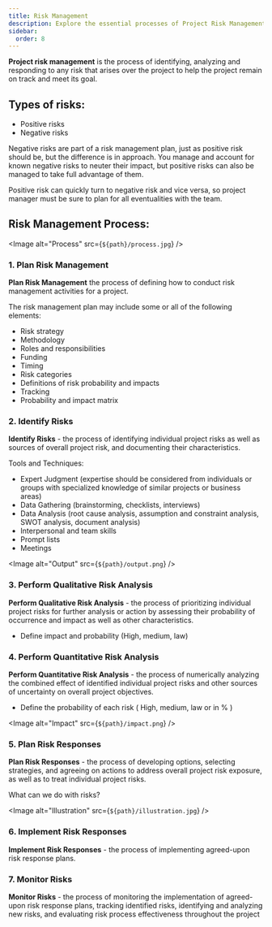 ```yaml
---
title: Risk Management
description: Explore the essential processes of Project Risk Management, including identifying, analyzing, and responding to project risks, to maintain project integrity and achieve successful outcomes.
sidebar:
  order: 8
---
```



**Project risk management** is the process of identifying, analyzing and responding to any risk that arises over the project to help the project
remain on track and meet its goal.

## Types of risks:

* Positive risks
* Negative risks

Negative risks are part of a risk management plan, just as positive risk should be, but the difference is in approach. You manage and account for
known negative risks to neuter their impact, but positive risks can also be managed to take full advantage of them.

Positive risk can quickly turn to negative risk and vice versa, so project manager must be sure to plan for all eventualities with the team.

## Risk Management Process:

<Image alt="Process" src={`${path}/process.jpg`} />

### 1. Plan Risk Management
**Plan Risk Management** the process of defining how to conduct risk management activities for a project.

The risk management plan may include some or all of the following elements:
* Risk strategy
* Methodology
* Roles and responsibilities
* Funding
* Timing
* Risk categories
* Definitions of risk probability and impacts
* Tracking
* Probability and impact matrix

### 2. Identify Risks
**Identify Risks** - the process of identifying individual project risks as well as sources of overall project risk, and documenting their
characteristics.

Tools and Techniques:
* Expert Judgment (expertise should be considered from individuals or groups with specialized knowledge of similar projects or business areas)
* Data Gathering (brainstorming, checklists, interviews)
* Data Analysis (root cause analysis, assumption and constraint analysis, SWOT analysis, document analysis)
* Interpersonal and team skills
* Prompt lists
* Meetings

<Image alt="Output" src={`${path}/output.png`} />

### 3. Perform Qualitative Risk Analysis
**Perform Qualitative Risk Analysis** - the process of prioritizing individual project risks for further analysis or action by assessing their
probability of occurrence and impact as well as other characteristics.
* Define impact and probability (High, medium, law)

### 4. Perform Quantitative Risk Analysis
**Perform Quantitative Risk Analysis** - the process of numerically analyzing the combined effect of identified individual project risks and other
sources of uncertainty on overall project objectives.
* Define the probability of each risk ( High, medium, law or in % )

<Image alt="Impact" src={`${path}/impact.png`} />

### 5. Plan Risk Responses
**Plan Risk Responses** - the process of developing options, selecting strategies, and agreeing on actions to address overall project risk
exposure, as well as to treat individual project risks.

What can we do with risks?

<Image alt="Illustration" src={`${path}/illustration.jpg`} />

### 6. Implement Risk Responses
**Implement Risk Responses** - the process of implementing agreed-upon risk response plans.

### 7. Monitor Risks
**Monitor Risks** - the process of monitoring the implementation of agreed-upon risk response plans, tracking identified risks, identifying and
analyzing new risks, and evaluating risk process effectiveness throughout the project
